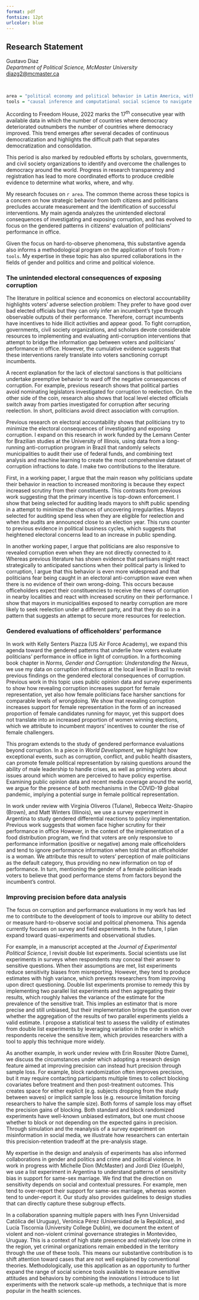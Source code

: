 ```yaml
---
format: pdf
fontsize: 12pt
urlcolor: blue
---
```

## Research Statement

Gustavo Diaz  
*Department of Political Science, McMaster University*  
<diazg2@mcmaster.ca>  
\hrule

&nbsp;


```r
area = "political economy and political behavior in Latin America, with topics including democracy, accountability, and representation, gender and politics, and criminal and political violence"
tools = "causal inference and computational social science to navigate research design trade-offs before data collection in quantitative studies"
```

<!-- I have no idea how to make this 3 pages -->

<!-- One short paragraph or sentence to situate my work. Use the beginning of the ddem syllabus-->
According to Freedom House, 2022 marks the 17^th^ consecutive year with available data in which the number of countries where democracy deteriorated outnumbers the number of countries where democracy improved. This trend emerges after several decades of continuous democratization and highlights the difficult path that separates democratization and consolidation.

This period is also marked by redoubled efforts by scholars, governments, and civil society organizations to identify and overcome the challenges to democracy around the world. Progress in research transparency and registration has lead to more coordinated efforts to produce credible evidence to determine what works, where, and why.

My research focuses on `r area`. The common theme across these topics is a concern on how strategic behavior from both citizens and politicians precludes accurate measurement and the identification of successful interventions. My main agenda analyzes the unintended electoral consequences of investigating and exposing corruption, and has evolved to focus on the gendered patterns in citizens' evaluation of politicians' performance in office.

Given the focus on hard-to-observe phenomena, this substantive agenda also informs a methodological program on the application of tools from `r tools`. My expertise in these topic has also spurred collaborations in the fields of gender and politics and crime and political violence.

<!-- For the sake of brevity, I only focus on my substantive agenda. -->

### The unintended electoral consequences of exposing corruption

The literature in political science and economics on electoral accountability highlights voters' adverse selection problem: They prefer to have good over bad elected officials but they can only infer an incumbent's type through observable outputs of their performance. Therefore, corrupt incumbents have incentives to hide illicit activities and appear good. To fight corruption, governments, civil society organizations, and scholars devote considerable resources to implementing and evaluating anti-corruption interventions that attempt to bridge the information gap between voters and politicians' performance in office. However, the cumulative evidence suggests that these interventions rarely translate into voters sanctioning corrupt incumbents.

A recent explanation for the lack of electoral sanctions is that politicians undertake preemptive behavior to ward off the negative consequences of corruption. For example, previous research shows that political parties avoid nominating legislators investigated for corruption to reelection. On the other side of the coin, research also shows that local level elected officials switch away from parties investigated for corruption after securing reelection. In short, politicians avoid direct association with corruption.

Previous research on electoral accountability shows that politicians try to minimize the electoral consequences of investigating and exposing corruption. I expand on this research in work funded by the Lemann Center for Brazilian studies at the University of Illinois, using data from a long-running anti-corruption program in Brazil that randomly selects municipalities to audit their use of federal funds, and combining text analysis and machine learning to create the most comprehensive dataset of corruption infractions to date. I make two contributions to the literature.

First, in a working paper, I argue that the main reason why politicians update their behavior in reaction to increased monitoring is because they expect increased scrutiny from their constituents. This contrasts from previous work suggesting that the primary incentive is top-down enforcement. I show that being selected for auditing leads mayors to shift public spending in a attempt to minimize the chances of uncovering irregularities. Mayors selected for auditing spend less when they are eligible for reelection and when the audits are announced close to an election year. This runs counter to previous evidence in political business cycles, which suggests that heightened electoral concerns lead to an increase in public spending.

In another working paper, I argue that politicians are also responsive to revealed corruption even when they are not directly connected to it. Whereas previous literature has shown evidence that partisans might react strategically to anticipated sanctions when their political party is linked to corruption, I argue that this behavior is even more widespread and that politicians fear being caught in an electoral anti-corruption wave even when there is no evidence of their own wrong-doing. This occurs because officeholders expect their constituencies to receive the news of corruption in nearby localities and react with increased scrutiny on their performance. I show that mayors in municipalities exposed to nearby corruption are more likely to seek reelection under a different party, and that they do so in a pattern that suggests an attempt to secure more resources for reelection.

### Gendered evaluations of officeholders' performance

In work with Kelly Senters Piazza (US Air Force Academy), we expand this agenda toward the gendered patterns that underlie how voters evaluate politicians' performance in office in light of corruption. In a forthcoming book chapter in *Norms, Gender and Corruption: Understanding the Nexus*, we use my data on corruption infractions at the local level in Brazil to revisit previous findings on the gendered electoral consequences of corruption. Previous work in this topic uses public opinion data and survey experiments to show how revealing corruption increases support for female representation, yet also how female politicians face harsher sanctions for comparable levels of wrongdoing. We show that revealing corruption increases support for female representation in the form of an increased proportion of female candidates running for mayor, yet this support does not translate into an increased proportion of women winning elections, which we attribute to incumbent mayors' incentives to counter the rise of female challengers. 

This program extends to the study of gendered performance evaluations beyond corruption. In a piece in *World Development*, we highlight how exceptional events, such as corruption, conflict, and public health disasters, can promote female political representation by raising questions around the ability of male leadership to handle crises, as well as priming voters about issues around which women are perceived to have policy expertise. Examining public opinion data and recent media coverage around the world, we argue for the presence of both mechanisms in the COVID-19 global pandemic, implying a potential surge in female political representation.

In work under review with Virginia Oliveros (Tulane), Rebecca Weitz-Shapiro (Brown), and Matt Winters (Illinois), we use a survey experiment in Argentina to study gendered differential reactions to policy implementation. Previous work suggests that women face higher scrutiny for their performance in office However, in the context of the implementation of a food distribution program, we find that voters are only responsive to performance information (positive or negative) among male officeholders and tend to ignore performance information when told that an officeholder is a woman. We attribute this result to voters' perception of male politicians as the default category, thus providing no new information on top of performance. In turn, mentioning the gender of a female politician leads voters to believe that good performance stems from factors beyond the incumbent's control.

### Improving precision before data analysis

The focus on corruption and performance evaluations in my work has led me to contribute to the development of tools to improve our ability to detect or measure hard-to-observe social and political phenomena. This agenda currently focuses on survey and field experiments. In the future, I plan expand toward quasi-experiments and observational studies.

For example, in a manuscript accepted at the *Journal of Experimental Political Science*, I revisit double list experiments. Social scientists use list experiments in surveys when respondents may conceal their answer to sensitive questions. When their assumptions are met, list experiments reduce sensitivity biases from misreporting. However, they tend to produce estimates with high variance, which prevents researchers from improving upon direct questioning. Double list experiments promise to remedy this by implementing two parallel list experiments and then aggregating their results, which roughly halves the variance of the estimate for the prevalence of the sensitive trait. This implies an estimator that is more precise and still unbiased, but their implementation brings the question over whether the aggregation of the results of two parallel experiments yields a valid estimate. I propose a statistical test to assess the validity of estimates from double list experiments by leveraging variation in the order in which respondents receive the sensitive item, which provides researchers with a tool to apply this technique more widely.

As another example, in work under review with Erin Rossiter (Notre Dame), we discuss the circumstances under which adopting a research design feature aimed at improving precision can instead hurt precision through sample loss. For example, block randomization often improves precision, but it may require contacting participants multiple times to collect blocking covariates before treatment and then post-treatment outcomes. This creates space for either explicit (e.g. subjects dropping from the study between waves) or implicit sample loss (e.g. resource limitation forcing researchers to halve the sample size). Both forms of sample loss may offset the precision gains of blocking. Both standard and block randomized experiments have well-known unbiased estimators, but one must choose whether to block or not depending on the expected gains in precision. Through simulation and the reanalysis of a survey experiment on misinformation in social media, we illustrate how researchers can entertain this precision-retention tradeoff at the pre-analysis stage.

<!-- include newer projects as an example of future work if application explicitly requires it -->
My expertise in the design and analysis of experiments has also informed collaborations in gender and politics and crime and political violence. In work in progress with Michelle Dion (McMaster) and Jordi Díez (Guelph), we use a list experiment in Argentina to understand patterns of sensitivity bias in support for same-sex marriage. We find that the direction on sensitivity depends on social and contextual pressures. For example, men tend to over-report their support for same-sex marriage, whereas women tend to under-report it. Our study also provides guidelines to design studies that can directly capture these subgroup effects.

In a collaboration spanning multiple papers with Ines Fynn Universidad Católica del Uruguay), Verónica Pérez (Universidad de la República), and Lucía Tiscornia (University College Dublin), we document the extent of violent and non-violent criminal governance strategies in Montevideo, Uruguay. This is a context of high state presence and relatively low crime in the region, yet criminal organizations remain embedded in the territory through the use of these tools. This means our substantive contribution is to shift attention toward cases that are not well explained by conventional theories. Methodologically, use this application as an opportunity  to further expand the range of social science tools available to measure sensitive attitudes and behaviors by combining the innovations I introduce to list experiments with the network scale-up methods, a technique that is more popular in the health sciences.